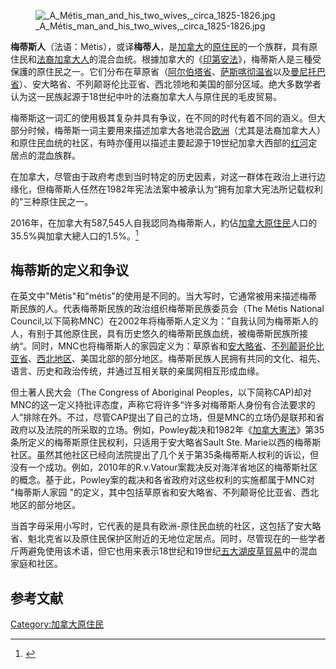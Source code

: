 {{noteTA|G1=Country}}
{{Infobox ethnic group
|group = 
梅蒂斯人|flag = [[File:Metis_Blue.svg|110px]][[File:Metis_Red.svg|110px]]
|poptime = [[加拿大2011年人口普查|2016年]] 587,545<br/>占加拿大總人口的1.4%<ref>[http://www12.statcan.gc.ca/nhs-enm/2011/as-sa/99-011-x/99-011-x2011001-eng.cfm#a1 2011年人口普查]</ref>
|popplace = {{plainlist}}
* {{CAN}}
* {{USA}}
{{endplainlist}}
|rels = 主要是[[羅馬天主教|羅馬天主教]]、[[新教|新教]]，混雜有傳統信仰<ref>[http://www12.statcan.gc.ca/english/census01/products/standard/themes/Rp-eng.cfm?LANG=E&APATH=3&DETAIL=1&DIM=0&FL=A&FREE=0&GC=0&GID=0&GK=0&GRP=1&PID=68635&PRID=0&PTYPE=55430,53293,55440,55496,71090&S=0&SHOWALL=0&SUB=0&Temporal=2001&THEME=44&VID=0&VNAMEE=&VNAMEF= Statistics Canada, Census 2001—Selected Demographic and Cultural Characteristics (105), Selected Ethnic Groups (100), Age Groups (6), Sex (3) and Single and Multiple Ethnic Origin Responses (3) for Population, for Canada, Provinces, Territories and Census Metropolitan Areas 1 , 2001 Census—20% Sample Data]</ref>
|langs = {{plainlist}}
* [[加拿大英語|加拿大英語]]
* [[梅蒂法語|梅蒂法語]]
* [[加拿大蓋爾語|加拿大蓋爾語]]
* [[米其芙语|米其芙语]]
* [[紅河話|紅河話]]
{{endplainlist}}
|related = {{plainlist}}
* [[法裔加拿大人|法裔加拿大人]]
* [[克里人|克里人]]
* [[欧及布威人|欧及布威人]]
* [[阿卡迪亞人|阿卡迪亞人]]
* [[卡真人|卡真人]]
* [[蘇格蘭裔加拿大人|蘇格蘭裔加拿大人]]
* [[英裔加拿大人|英裔加拿大人]]
* [[愛爾蘭裔加拿大人|愛爾蘭裔加拿大人]]
* [[盎格魯-梅蒂人|盎格魯-梅蒂人]]
{{endplainlist}}
}}
[[File:_A_Métis_man_and_his_two_wives,_circa_1825-1826.jpg|thumb]]

'''梅蒂斯人'''（法语：Métis），或译'''梅蒂人'''，是[[加拿大|加拿大]]的[[加拿大原住民|原住民]]的一个族群，具有原住民和[[法裔加拿大人|法裔加拿大人]]的混合血统。根據加拿大的《[[印第安法|印第安法]]》，梅蒂斯人是三種受保護的原住民之一。它们分布在草原省（[[艾伯塔省|阿尔伯塔省]]、[[薩斯喀徹溫省|萨斯喀彻温省]]以及[[曼尼托巴省|曼尼托巴省]]）、安大略省、不列颠哥伦比亚省、西北领地和美国的部分区域。绝大多数学者认为这一民族起源于18世纪中叶的法裔加拿大人与原住民的毛皮贸易。

梅蒂斯这一词汇的使用极其复杂并具有争议，在不同的时代有着不同的涵义。但大部分时候，梅蒂斯一词主要用来描述加拿大各地混合[[欧洲|欧洲]]（尤其是法裔加拿大人）和原住民血统的社区，有時亦僅用以描述主要起源于19世纪加拿大西部的[[红河_(温尼伯湖)|红河]]定居点的混血族群。

在加拿大，尽管由于政府考虑到当时特定的历史因素，对这一群体在政治上进行边缘化，但梅蒂斯人任然在1982年宪法法案中被承认为“拥有加拿大宪法所记载权利的”三种原住民之一。

2016年，在加拿大有587,545人自我認同為梅蒂斯人，約佔[[第一民族|加拿大原住民]]人口的35.5%與加拿大總人口的1.5%。<ref>{{cite web|url=https://www150.statcan.gc.ca/n1/daily-quotidien/171025/t001a-eng.htm|title=Aboriginal identity population, Canada, 2016|date=25 October 2017|publisher=StatCan|access-date=November 15, 2018}}</ref> 

== 梅蒂斯的定义和争议 ==
在英文中"Métis"和"métis"的使用是不同的。当大写时，它通常被用来描述梅蒂斯民族的人。代表梅蒂斯民族的政治组织梅蒂斯民族委员会（The Métis National Council,以下简称MNC）在2002年将梅蒂斯人定义为：”自我认同为梅蒂斯人的人，有别于其他原住民，具有历史悠久的梅蒂斯民族血统，被梅蒂斯民族所接纳“。同时，MNC也将梅蒂斯人的家园定义为：草原省和[[安大略省|安大略省]]、[[不列颠哥伦比亚省|不列颠哥伦比亚省]]、[[西北地方_(加拿大)|西北地区]]、美国北部的部分地区。梅蒂斯民族人民拥有共同的文化、祖先、语言、历史和政治传统，并通过互相关联的亲属网相互形成血缘。

但土著人民大会（The Congress of Aboriginal Peoples，以下简称CAP)却对MNC的这一定义持批评态度，声称它将许多“许多对梅蒂斯人身份有合法要求的人”排除在外。不过，尽管CAP提出了自己的立场，但是MNC的立场仍是联邦和省政府以及法院的所采取的立场。例如，Powley裁决和1982年《[[宪法|加拿大憲法]]》第35条所定义的梅蒂斯原住民权利，只适用于安大略省Sault Ste. Marie以西的梅蒂斯社区。虽然其他社区已经向法院提出了几个关于第35条梅蒂斯人权利的诉讼，但没有一个成功。例如，2010年的R.v.Vatour案裁决反对海洋省地区的梅蒂斯社区的概念。基于此，Powley案的裁决和各省政府对这些权利的实施都属于MNC对 "梅蒂斯人家园 "的定义，其中包括草原省和安大略省、不列颠哥伦比亚省、西北地区的部分地区。

当首字母采用小写时，它代表的是具有欧洲-原住民血统的社区，这包括了安大略省、魁北克省以及原住民保护区附近的无地位定居点。同时，尽管现在的一些学者斤两避免使用该术语，但它也用来表示18世纪和19世纪[[五大湖|五大湖]][[毛皮贸易|皮草貿易]]中的混血家庭和社区。

==参考文献==
{{reflist}}

{{加拿大族群}}

[[Category:加拿大原住民|Category:加拿大原住民]]